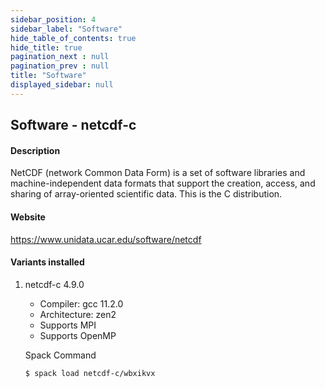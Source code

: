 ```yaml
---
sidebar_position: 4
sidebar_label: "Software"
hide_table_of_contents: true
hide_title: true
pagination_next : null
pagination_prev : null
title: "Software"
displayed_sidebar: null
---
```


## Software - netcdf-c


#### Description
NetCDF (network Common Data Form) is a set of software libraries and machine-independent data formats that support the creation, access, and sharing of array-oriented scientific data. This is the C distribution.

#### Website
https://www.unidata.ucar.edu/software/netcdf

#### Variants installed

1. netcdf-c 4.9.0

    - Compiler: gcc 11.2.0
    - Architecture: zen2
    - Supports MPI
    - Supports OpenMP

    Spack Command
    ```bash
    $ spack load netcdf-c/wbxikvx
    ```
